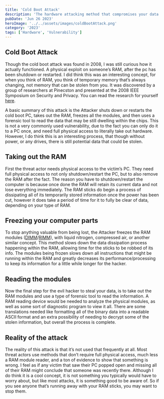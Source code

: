 ```yaml
---
title: 'Cold Boot Attack'
description: 'The hardware attacking method that compromises your data all through just your RAM'
pubDate: 'Jun 26 2023'
heroImage: '../../assets/images/coldBootAttack.png'
category: '2023'
tags: ['Hardware', 'Vulnerability']
---
```


## Cold Boot Attack
Though the cold boot attack was found in 2008, I was still curious how it actually functioned. A physical exploit on someone’s RAM, after the pc has been shutdown or restarted. I did think this was an interesting concept, for when you think of RAM, you think of temporary memory that’s always changing, not memory that can be stolen from you. It was discovered by a group of researchers at Pinecston and presented at the 2008 IEEE Symposium on Security and Privacy. You can read the research for yourself [here](https://www.usenix.org/legacy/event/sec08/tech/full_papers/halderman/halderman.pdf).

A basic summary of this attack is the Attacker shuts down or restarts the cold boot PC, takes out the RAM, freezes all the modules, and then uses a forensic tool to read the data that may be still dwelling within the chips. This is not a very commonly used vulnerability, due to the fact you can only do it to a PC once, and need full physical access to literally take out hardware. However, I do think this is an interesting process, that though without power, or any drives, there is still potential data that could be stolen.

## Taking out the RAM
First the threat actor needs physical access to the victim’s PC. They need full physical access to not only shutdown/restart the PC, but to also remove the RAM after the fact. The reason you have to shutdown/restart the computer is because once done the RAM will retain its current data and not lose everything immediately. The RAM sticks do begin a process of dissipating all of its temporarily stored information once the power has been cut, however it does take a period of time for it to fully be clear of data, depending on your type of RAM.

## Freezing your computer parts
To stop anything valuable from being lost, the Attacker freezes the RAM modules ([DIMM](https://en.wikipedia.org/wiki/DIMM)/[RIMM](https://www.computerhope.com/jargon/r/rimm.htm)), with liquid nitrogen, compressed air, or another similar concept. This method slows down the data dissipation process happening within the RAM, allowing time for the sticks to be robbed of its info. The modules being frozen slows down all instructions that might be running within the RAM and greatly decreases its performance/processing to keep its information for a little while longer for the hacker.

## Reading the modules

Now the final step for the evil hacker to steal your data, is to take out the RAM modules and use a type of forensic tool to read the information. A RAM reading device would be needed to analyze the physical modules, as well as some sort of diagnostic program to view it all. There are some translations needed like formatting all of the binary data into a readable ASCII format and an extra possibility of needing to decrypt some of the stolen information, but overall the process is complete.

## Reality of the attack

The reality of this attack is that it’s not used that frequently at all. Most threat actors use methods that don’t require full physical access, much less a RAM module reader, and a ton of evidence to show that something is wrong. I feel as if any victim that saw their PC popped open and missing all of their RAM might conclude that someone was recently there. Although I do think it is a cool concept, it is not something you typically would have to worry about, but like most attacks, it is something good to be aware of. So if you see anyone that’s running away with your RAM sticks, you may want to stop them.
